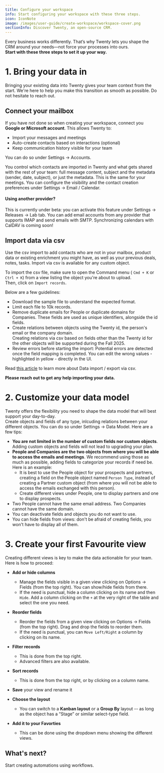 ```yaml
---
title: Configure your workspace
info: Start configuring your workspace with these three steps.
icon: IconNote
image: /images/user-guide/create-workspace/workspace-cover.png
sectionInfo: Discover Twenty, an open-source CRM.
---
```


Every business works differently. That’s why Twenty lets you shape the CRM around your needs—not force your processes into ours.  
**Start with these three steps to set it up your way.**

# 1. Bring your data in
Bringing your existing data into Twenty gives your team context from the start. 
We're here to help you make this transition as smooth as possible. Do not hesitate to reach out.

## Connect your mailbox
If you have not done so when creating your workspace, connect you **Google or Microsoft account**. This allows Twenty to:
- Import your messages and meetings
- Auto-create contacts based on interactions (optional)
- Keep communication history visible for your team

You can do so under Settings → Accounts.

You control which contacts are imported in Twenty and what gets shared with the rest of your team: full message content, subject and the metadata (sender, date, subject), or just the metadata. This is the same for your meetings.
You can configure the visibility and the contact creation preferences under Settings → Email / Calendar.

#### Using another provider?
This is currently under beta: you can activate this feature under Settings → Releases → Lab tab.
You can add email accounts from any provider that supports IMAP and send emails with SMTP. Synchronizing calendars with CalDAV is coming soon!


## Import data via csv
Use the csv import to add contacts who are not in your mailbox, product data or existing enrichment you might have, as well as your previous deals, notes, tasks.
Import via csv is available for any custom object.

To import the csv file, make sure to open the Command menu ( ```Cmd + K``` or ```Ctrl + K```) from a view listing the object you're about to upload.  
Then, click on ```Import records```. 

Below are a few guidelines:

- Download the sample file to understand the expected format.
- Limit each file to 10k records.
- Remove duplicate emails for People or duplicate domains for Companies. These fields are used as unique identifiers, alongside the id fields.
- Create relations between objects using the Twenty id, the person's email or the company domain.  
Creating relations via csv based on fields other than the Twenty id for the other objects will be supported during the Fall 2025. 
- Review errors before starting the import: Potential errors are detected once the field mapping is completed. You can edit the wrong values - highlighted in yellow - directly in the UI.  

Read [this article](https://twenty.com/user-guide/section/integrations/import-export-data) to learn more about Data import / export via csv.  

**Please reach out to get any help importing your data.**

# 2. Customize your data model
Twenty offers the flexibility you need to shape the data model that will best support your day-to-day.   
Create objects and fields of any type, inlcuding relations between your different objects. You can do so under Settings → Data Model.
Here are a few tips:
- **You are not limited in the number of custom fields nor custom objects**. Adding custom objects and fields will not lead to upgrading your plan.
- **People and Companies are the two objects from where you will be able to access the emails and meetings**. We recommend using those as much as possible, adding fields to categorize your records if need be. Here is an example:
  - It is best to use the People object for your prospects and partners, creating a field on the People object named ```Person Type```, instead of creating a Partner custom object (from where you will not be able to access the emails exchanged with this person).
  - Create different views under People, one to display partners and one to display prospects. 
- Two People cannot have the same email address. Two Companies cannot have the same domain. 
- You can deactivate fields and objects you do not want to use.
- You can hide fields from views: don't be afraid of creating fields, you won't have to display all of them.

# 3. Create your first Favourite view
Creating different views is key to make the data actionable for your team.
Here is how to proceed:
-  **Add or hide columns**
    - Manage the fields visible in a given view clicking on Options  → Fields (from the top right). You can show/hide fields from there.
    - If the need is punctual, hide a column clicking on its name and then ```Hide```. Add a column clicking on the ```+``` at the very right of the table and select the one you need.

- **Reorder fields**
    - Reorder the fields from a given view clicking on Options  → Fields (from the top right). Drag and drop the fields to reorder them. 
    - If the need is punctual, you can ```Move Left/Right``` a column by clicking on its name.

- **Filter records**
    - This is done from the top right.
    - Advanced filters are also available.

- **Sort records**
    - This is done from the top right, or by clicking on a column name.  

-  **Save** your view and rename it

-  **Choose the layout** 
    - You can switch to a **Kanban layout** or a **Group By** layout -- as long as the object has a “Stage” or similar select-type field.  
-  **Add it to your Favorties** 
    - This can be done using the dropdown menu showing the different views.


## What's next?
Start creating automations using <ArticleLink href="https://twenty.com/user-guide/section/integrations/getting-started-workflows">workflows</ArticleLink>.
<ArticleEditContent></ArticleEditContent>
